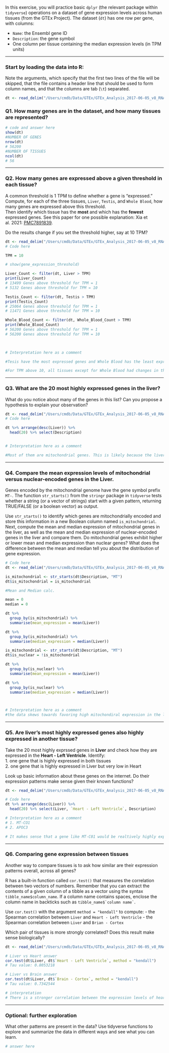 In this exercise, you will practice basic `dplyr` (the relevant package within `tidyverse`) operations on a dataset of gene expression levels across human tissues (from the GTEx Project). The dataset (`dt`) has one row per gene, with columns:

-   `Name`: the Ensembl gene ID\
-   `Description`: the gene symbol
-   One column per tissue containing the median expression levels (in TPM units)

------------------------------------------------------------------------

### Start by loading the data into R:

Note the arguments, which specify that the first two lines of the file will be skipped, that the file contains a header line that should be used to form column names, and that the columns are tab (`\t`) separated.

```r
dt <- read_delim("/Users/cmdb/Data/GTEx/GTEx_Analysis_2017-06-05_v8_RNASeQCv1.1.9_gene_median_tpm.gct", skip = 2, col_names = TRUE, delim = "\t")
```

### Q1. How many genes are in the dataset, and how many tissues are represented?

```r

# code and answer here
show(dt)
#NUMBER OF GENES
nrow(dt)
# 56200
#NUMBER OF TISSUES
ncol(dt)
# 56
```

------------------------------------------------------------------------

### Q2. How many genes are expressed above a given threshold in each tissue?

A common threshold is 1 TPM to define whether a gene is "expressed."\
Compute, for each of the three tissues, `Liver`, `Testis`, and `Whole Blood`, how many genes are expressed above this threshold.\
Then identify which tissue has the **most** and which has the **fewest** expressed genes. See this paper for one possible explanation: Xia et al. 2021: [PMC7891839](https://pmc.ncbi.nlm.nih.gov/articles/PMC7891839/).

Do the results change if you set the threshold higher, say at 10 TPM?

```r

dt <- read_delim("/Users/cmdb/Data/GTEx/GTEx_Analysis_2017-06-05_v8_RNASeQCv1.1.9_gene_median_tpm.gct", skip = 2, col_names = TRUE, delim = "\t")
# Code here

TPM = 10

# show(gene_expression_threshold)

Liver_Count <- filter(dt, Liver > TPM)
print(Liver_Count)
# 13499 Genes above threshold for TPM = 1
# 5132 Genes above threshold for TPM = 10

Testis_Count <- filter(dt, Testis > TPM)
print(Testis_Count)
# 25064 Genes above threshold for TPM = 1
# 11471 Genes above threshold for TPM = 10

Whole_Blood_Count <- filter(dt, Whole_Blood_Count > TPM)
print(Whole_Blood_Count)
# 56200 Genes above threshold for TPM = 1
# 56200 Genes above threshold for TPM = 10
 


# Interpretation here as a comment

#Tesis have the most expressed genes and Whole Blood has the least expressed genes. This is likely because continuous gene expression acts as a failsafe to ensure constant DNA repair during the transcription process. This is, conversly, is likely not as needed in Whole Blood and therefore this explains the difference between gene expression between testis and whole blood.

#For TPM above 10, all tissues except for Whole Blood had changes in the number of genes expressing above that threshold. The other two tissues had a reduction of genes expressing above the threshold.
```

------------------------------------------------------------------------

### Q3. What are the 20 most highly expressed genes in the liver?

What do you notice about many of the genes in this list? Can you propose a hypothesis to explain your observation?

```r
dt <- read_delim("/Users/cmdb/Data/GTEx/GTEx_Analysis_2017-06-05_v8_RNASeQCv1.1.9_gene_median_tpm.gct", skip = 2, col_names = TRUE, delim = "\t")
# Code here

dt %>% arrange(desc(Liver)) %>%
  head(20) %>% select(Description)


# Interpretation here as a comment

#Most of them are mitochondrial genes. This is likely because the liver is where most energy production occurs in hepatocytes and therefore a higher expression (and perhaps correlated function) is required/expected. 

```

------------------------------------------------------------------------

### Q4. Compare the mean expression levels of mitochondrial versus nuclear-encoded genes in the Liver.

Genes encoded by the mitochondrial genome have the gene symbol prefix `MT-`. The function `str_starts()` from the `stringr` package in `tidyverse` tests whether a string (or a vector of strings) start with a given pattern, returning TRUE/FALSE (or a boolean vector) as output.

Use `str_starts()` to identify which genes are mitochondrially encoded and store this information in a new Boolean column named `is_mitochondrial`. Next, compute the mean and median expression of mitochondrial genes in the liver, as well as the mean and median expression of nuclear-encoded genes in the liver and compare them. Do mitochondrial genes exhibit higher or lower mean and median expression than nuclear genes? What does the difference between the mean and median tell you about the distribution of gene expression.

```r
# Code here
dt <- read_delim("/Users/cmdb/Data/GTEx/GTEx_Analysis_2017-06-05_v8_RNASeQCv1.1.9_gene_median_tpm.gct", skip = 2, col_names = TRUE, delim = "\t")

is_mitochondrial <- str_starts(dt$Description, "MT")
dt$is_mitochondrial = is_mitochondrial

#Mean and Median calc.

mean = 0
median = 0

dt %>%
  group_by(is_mitochondrial) %>%
  summarise(mean_expression = mean(Liver))

dt %>%
  group_by(is_mitochondrial) %>%
  summarise(median_expression = median(Liver))

is_mitochondrial <- str_starts(dt$Description, "MT")
dt$is_nuclear = !is_mitochondrial

dt %>%
  group_by(is_nuclear) %>%
  summarise(mean_expression = mean(Liver))

dt %>%
  group_by(is_nuclear) %>%
  summarise(median_expression = median(Liver))



# Interpretation here as a comment
#the data skews towards favoring high mitochondiral expression in the liver
```

------------------------------------------------------------------------

### Q5. Are liver’s most highly expressed genes also highly expressed in another tissue?

Take the 20 most highly exprssed genes in **Liver** and check how they are expressed in the **Heart - Left Ventricle**. Identify:\
1. one gene that is highly expressed in both tissues\
2. one gene that is highly expressed in Liver but very low in Heart

Look up basic information about these genes on the internet. Do their expression patterns make sense given their known functions?

```r
dt <- read_delim("/Users/cmdb/Data/GTEx/GTEx_Analysis_2017-06-05_v8_RNASeQCv1.1.9_gene_median_tpm.gct", skip = 2, col_names = TRUE, delim = "\t")

# Code here
dt %>% arrange(desc(Liver)) %>%
  head(20) %>% select(Liver, `Heart - Left Ventricle`, Description)

# Interpretation here as a comment
# 1. MT-CO1
# 2. APOC3

# It makes sense that a gene like MT-C01 would be realtively highly expressed in both tissues as they are both, to differing degrees, implicated with energy in the body. However the reason a gene like APOC3 is high in the Liver but not in the heart is because it has to do with apolipoprotein management in the body which the liver has a large role to play but the heart does not

```

------------------------------------------------------------------------

### Q6. Comparing gene expression between tissues

Another way to compare tissues is to ask how similar are their expression patterns overall, across all genes?

R has a built-in function called `cor.test()` that measures the correlation between two vectors of numbers. Remember that you can extract the contents of a given column of a tibble as a vector using the syntax `tibble_name$column_name`. If a column name contains spaces, enclose the column name in backticks such as `` tibble_name$`column name` ``.

Use `cor.test()` with the argument `method = "kendall"` to compute: - the Spearman correlation between `Liver` and `Heart - Left Ventricle` - the Spearman correlation between `Liver` and `Brian - Cortex`

Which pair of tissues is more strongly correlated? Does this result make sense biologically?

```r
dt <- read_delim("/Users/cmdb/Data/GTEx/GTEx_Analysis_2017-06-05_v8_RNASeQCv1.1.9_gene_median_tpm.gct", skip = 2, col_names = TRUE, delim = "\t")

# Liver vs Heart answer
cor.test(dt$Liver, dt$`Heart - Left Ventricle`, method = "kendall")
# Tau value: 0.8053218 

# Liver vs Brain answer
cor.test(dt$Liver, dt$`Brain - Cortex`, method = "kendall")
# Tau value: 0.7342544

# interpretation
# There is a stronger correlation between the expression levels of heart and liver than heart and brain because, as stated earlier, the liver and heart are implicated in energy production in the body whereas the brain and liver, jointly, are not. 
```

------------------------------------------------------------------------

### Optional: further exploration

What other patterns are present in the data? Use tidyverse functions to explore and summarize the data in different ways and see what you can learn.

```r
# answer here
```
